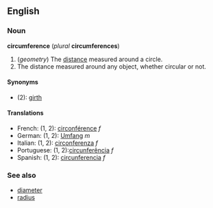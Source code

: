 ==English==
===Noun===
'''circumference''' (''plural'' '''circumferences''')

#(''geometry'') The [[distance]] measured around a circle.
#The distance measured around any object, whether circular or not.

====Synonyms====
*(2): [[girth]]

====Translations====
*French: (1, 2): [[circonférence]] ''f''
*German: (1, 2): [[Umfang]] ''m''
*Italian: (1, 2): [[circonferenza]] ''f''
*Portuguese: (1, 2):[[circunferência]] ''f''
*Spanish: (1, 2): [[circunferencia]] ''f''

===See also===
*[[diameter]]
*[[radius]]